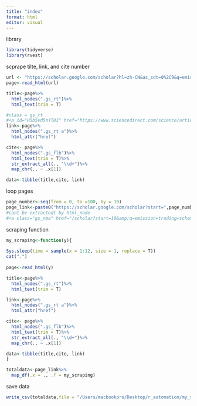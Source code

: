 ```yaml
---
title: "index"
format: html
editor: visual
---
```


library

```r
library(tidyverse)
library(rvest)
```

scprape tilte, link, and cite number

```r
url <- "https://scholar.google.com/scholar?hl=zh-CN&as_sdt=0%2C9&q=emission+trading+scheme&oq=emission+"
page<-read_html(url)

title<-page%>%
  html_nodes(".gs_rt")%>%
  html_text(trim = T)

#class = gs_rt
#<a id="H5b5vd5nYl8J" href="https://www.sciencedirect.com/science/article/pii/S0301421507003862" data-clk="hl=zh-CN&amp;sa=T&amp;oi=ggp&amp;ct=res&amp;cd=30&amp;d=6873170187688449567&amp;ei=94jWZY-oG4HOy9YPxPy7gAg" data-clk-atid="H5b5vd5nYl8J">Firm performance and employment in the EU <b>emissions trading scheme</b>: An empirical assessment for Germany</a>
link<-page%>%
  html_nodes(".gs_rt a")%>%
  html_attr("href")

cite<- page%>%
  html_nodes(".gs_flb")%>%
  html_text(trim = T)%>%
  str_extract_all(., "\\d+")%>%
  map_chr(., ~ .x[1])

data<-tibble(title,cite, link)

```

loop pages

```r
page_number<-seq(from = 0, to =100, by = 10)
page_link<-paste0("https://scholar.google.com/scholar?start=",page_number,"&q=emission+trading+scheme&hl=zh-CN&as_sdt=0,9")
#cant be extractedt by html_node
#<a class="gs_nma" href="/scholar?start=10&amp;q=emission+trading+scheme&amp;hl=zh-CN&amp;as_sdt=0,9">2</a>

```

scraping function

```r
my_scraping<-function(y){
  
Sys.sleep(time = sample(x = 1:12, size = 1, replace = T))
cat(".") 
  
page<-read_html(y)

title<-page%>%
  html_nodes(".gs_rt")%>%
  html_text(trim = T)

link<-page%>%
  html_nodes(".gs_rt a")%>%
  html_attr("href")

cite<- page%>%
  html_nodes(".gs_flb")%>%
  html_text(trim = T)%>%
  str_extract_all(., "\\d+")%>%
  map_chr(., ~ .x[1])

data<-tibble(title,cite, link)
}

totaldata<-page_link%>%
  map_df(.x = ., .f = my_scraping)
```

save data

```r
write_csv(totaldata,file = "/Users/macbookpro/Desktop/r_automation/my_scraping_googleschoolar/ETS_goolgescholar/ets_scholar.csv")
```
